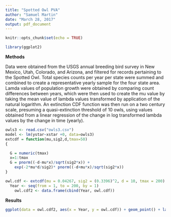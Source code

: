 ```yaml
---
title: "Spotted Owl PVA"
author: "Samuel Martin"
date: "March 28, 2017"
output: pdf_document
---
```


```r
knitr::opts_chunk$set(echo = TRUE)
```
```r
library(ggplot2)
```
**Methods**

Data were obtained from the USGS annual breeding bird survey in New Mexico, Utah, Colorado, and Arizona, and filtered for records pertaining to the Spotted Owl. Total species counts per year per state were summed and combined to create a representative yearly sample for the four state area. Lamda values of population growth were obtained by comparing count differences between years, which were then used to create the mu value by taking the mean value of lambda values transformed by application of the natural logarithm. An extinction CDF function was then run on a two century scale, presuming a quasi-extinction threshold of 10 owls, using values obtained from a linear regression of the change in log transformed lambda values by the change in time (yearly). 

```r
owls3 <- read.csv("owls3.csv")
model <- lm(ystar~xstar +0, data=owls3)
extcdf = function(mu,sig2,d,tmax=50)
{

  G = numeric(tmax)
  x=1:tmax
  G = pnorm((-d-mu*x)/sqrt(sig2*x)) +
    exp(-2*mu*d/sig2)* pnorm((-d+mu*x)/sqrt(sig2*x))
}

owl.cdf <- extcdf(mu = 0.04267, sig2 = (0.3396)^2, d = 10, tmax = 200)
  Year <- seq(from = 1, to = 200, by = 1)
    owl.cdf2 <- data.frame(cbind(Year, owl.cdf))
```

**Results**

```r
ggplot(data = owl.cdf2, aes(x = Year, y = owl.cdf)) + geom_point() + labs(y = "Probability", title = "Cumulative Probability of Extinction for the next 200 Years")
```

